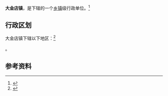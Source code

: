 {{中国乡级行政区|41/01/85/100/000}}

'''大金店镇'''，是{{PRC admin/fullname|41/01/85/100/000|3}}下辖的一个[[乡镇|乡镇]]级行政单位。<ref>{{PRC admin/ref sgc|{{PRC admin/parent|41/01/85/100/000}}}}</ref>

== 行政区划 ==

大金店镇下辖以下地区：<ref>{{PRC admin/ref sgc|41/01/85/100/000}}</ref>

{{PRC admin/children|41/01/85/100/000}}。

== 参考资料 ==

{{reflist}}

{{行政区划小作品}}
{{PRC admin/navcat|41/01/85/100/000}}